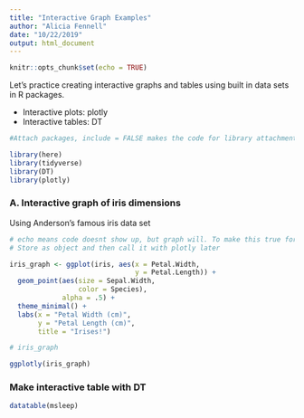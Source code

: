 ```yaml
---
title: "Interactive Graph Examples"
author: "Alicia Fennell"
date: "10/22/2019"
output: html_document
---
```


```r
knitr::opts_chunk$set(echo = TRUE)
```

Let's practice creating interactive graphs and tables using built in data sets in R packages. 

- Interactive plots: plotly
- Interactive tables: DT

```r
#Attach packages, include = FALSE makes the code for library attachments not show up in knitted doc 

library(here)
library(tidyverse)
library(DT)
library(plotly)
```

### A. Interactive graph of iris dimensions

Using Anderson's famous iris data set

```r
# echo means code doesnt show up, but graph will. To make this true for the whole thing, I can add it up top... eval = FALSE gets rid of error codes??
# Store as object and then call it with plotly later

iris_graph <- ggplot(iris, aes(x = Petal.Width,
                               y = Petal.Length)) +
  geom_point(aes(size = Sepal.Width,
                 color = Species),
             alpha = .5) +
  theme_minimal() +
  labs(x = "Petal Width (cm)",
       y = "Petal Length (cm)",
       title = "Irises!")

# iris_graph

ggplotly(iris_graph)

```

### Make interactive table with DT

```r
datatable(msleep)
```

